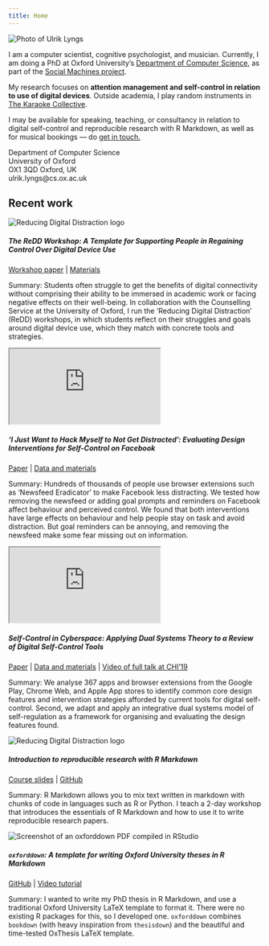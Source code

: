 ```yaml
---
title: Home
---
```



<div class="row">

<div class="col col-lg-3 col-md-4 col-sm-6">
<img alt="Photo of Ulrik Lyngs" src="http://ulriklyngs.com/sites/default/files/headshot_0.jpg" class="img-fluid"/>
</div>

<div class="col col-lg-6 col-md-4 col-sm-6">
I am a computer scientist, cognitive psychologist, and musician. 
Currently, I am doing a PhD at Oxford University's [Department of Computer Science](https://www.cs.ox.ac.uk/people/ulrik.lyngs/), as part of the [Social Machines project](https://sociam.org). 

My research focuses on **attention management and self-control in relation to use of digital devices**. 
Outside academia, I play random instruments in [The Karaoke Collective](https://karaokecollective.com).

I may be available for speaking, teaching, or consultancy in relation to digital self-control and reproducible research with R Markdown, as well as for musical bookings --- do <a href="mailto:ulrik.lyngs@cs.ox.ac.uk?Subject=Contact%20through%20ulriklyngs.com" target="_top">get in touch.</a>

</div>

<div class="col col-lg-3 col-md-4 col-sm-12">
Department of Computer Science \
University of Oxford \
OX1 3QD Oxford, UK \
ulrik.lyngs@cs.ox.ac.uk \
<div class="link-wrapper"><a href="https://github.com/ulyngs" class="git-link"><i class="fab fa-github fa-2x" aria-hidden="true"></i></a><a href="https://twitter.com/ulyngs" class="twitter-link"><i class="fab fa-twitter fa-2x"></i></a><a href="https://scholar.google.co.uk/citations?user=e8XDAzcAAAAJ&hl=en" class="scholar-link"><i class="ai ai-google-scholar ai-2x" aria-hidden="true"></i></a></div>
</div>
</div>

## Recent work
<div class="row">
<div class="col-sm-3">

<img alt="Reducing Digital Distraction logo" src="/images/redd-workshop/redd-logo-rect.png" class="img-fluid"/>

</div>

<div class="col-sm-9">
##### The ReDD Workshop: A Template for Supporting People in Regaining Control Over Digital Device Use
<div class="featured-links"> 
[Workshop paper](/pdfs/2020-02-20_Lyngs_CHI2020_workshop_rethinking_mental_health) | [Materials](https://osf.io/hdvtm/)
</div>

<span class="tldr-label">Summary:</span> Students often struggle to get the benefits of digital connectivity without comprising their ability to be immersed in academic work or facing negative effects on their well-being. In collaboration with the Counselling Service at the University of Oxford, I run the ’Reducing Digital Distraction’ (ReDD) workshops, in which students reflect on their struggles and goals around digital device use, which they match with concrete tools and strategies.
</div>

</div>

<div class="row">
<div class="col-sm-3">

<div class="embed-responsive embed-responsive-16by9">
<iframe class="embed-responsive-item" src="https://www.youtube.com/embed/zj9I-2gjths" allowfullscreen></iframe>
</div>

</div>

<div class="col-sm-9">
##### ‘I Just Want to Hack Myself to Not Get Distracted’: Evaluating Design Interventions for Self-Control on Facebook
<div class="featured-links"> 
[Paper](https://arxiv.org/pdf/2001.04180.pdf) | [Data and materials](https://osf.io/qtg7h/)
</div>

<span class="tldr-label">Summary:</span> Hundreds of thousands of people use browser extensions such as 'Newsfeed Eradicator' to make Facebook less distracting. We tested how removing the newsfeed or adding goal prompts and reminders on Facebook affect behaviour and perceived control. We found that both interventions have large effects on behaviour and help people stay on task and avoid distraction. But goal reminders can be annoying, and removing the newsfeed make some fear missing out on information.
</div>

</div>


<div class="row">
<div class="col-sm-3">

<div class="embed-responsive embed-responsive-16by9">
<iframe class="embed-responsive-item" src="https://www.youtube.com/embed/kf-TwEo954s" allowfullscreen></iframe>
</div>

</div>

<div class="col-sm-9">
##### Self-Control in Cyberspace: Applying Dual Systems Theory to a Review of Digital Self-Control Tools
<div class="featured-links"> 
[Paper](https://arxiv.org/pdf/1902.00157.pdf) | [Data and materials](https://osf.io/zyj4h/) | [Video of full talk at CHI'19](https://www.youtube.com/watch?v=sJf_F7faczU&t=955s)
</div>

<span class="tldr-label">Summary:</span> We analyse 367 apps and browser extensions from the Google Play, Chrome Web, and Apple App stores to identify common core design features and intervention strategies afforded by current tools for digital self-control. Second, we adapt and apply an integrative dual systems model of self-regulation as a framework for organising and evaluating the design features found.
</div>

</div>



<div class="row">
<div class="col-sm-3">

<img alt="Reducing Digital Distraction logo" src="/images/rmd-workshop.png" class="img-fluid"/>

</div>

<div class="col-sm-9">
##### Introduction to reproducible research with R Markdown
<div class="featured-links"> 
[Course slides](https://ulyngs.github.io/rmarkdown-workshop-2019/) | [GitHub](https://github.com/ulyngs/rmarkdown-workshop-2019)
</div>

<span class="tldr-label">Summary:</span> R Markdown allows you to mix text written in markdown with chunks of code in languages such as R or Python. I teach a 2-day workshop that introduces the essentials of R Markdown and how to use it to write reproducible research papers.
</div>

</div>


<div class="row">
<div class="col-sm-3">

<img alt="Screenshot of an oxforddown PDF compiled in RStudio" src="https://raw.githubusercontent.com/ulyngs/oxforddown/master/screenshots/compiled_pdf.png" class="img-fluid"/>

</div>

<div class="col-sm-9">
##### `oxforddown`: A template for writing Oxford University theses in R Markdown
<div class="featured-links"> 
[GitHub](https://github.com/ulyngs/oxforddown) | [Video tutorial](https://www.youtube.com/watch?v=Yf1W1BBS9cU)
</div>

<span class="tldr-label">Summary:</span> I wanted to write my PhD thesis in R Markdown, and use a traditional Oxford University LaTeX template to format it. There were no existing R packages for this, so I developed one. `oxforddown` combines `bookdown` (with heavy inspiration from `thesisdown`) and the beautiful and time-tested OxThesis LaTeX template.

</div>

</div>